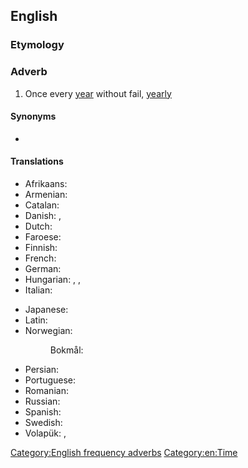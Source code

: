 ==English==

===Etymology===
{{suffix|annual|ly|lang=en}}

===Adverb===
{{en-adv|-}}

# Once every [[year]] without fail, [[yearly]]

====Synonyms====
* {{l|en|perennially}}

====Translations====
{{trans-top|once every year}}
* Afrikaans: {{t+|af|jaarliks}}
* Armenian: {{t+|hy|տարեկան}}
* Catalan: {{t+|ca|anualment}}
* Danish: {{t+|da|årlig}}, {{t|da|årligt}}
* Dutch: {{t+|nl|jaarlijks}}
* Faroese: {{t|fo|árliga}}
* Finnish: {{t+|fi|vuosittain}}
* French: {{t+|fr|annuellement}}
* German: {{t+|de|jährlich}}
* Hungarian: {{t|hu|évenként}}, {{t+|hu|évente}}, {{t|hu|minden évben}}
* Italian: {{t+|it|annualmente}}
{{trans-mid}}
* Japanese: {{t+|ja|毎年|tr=maitoshi}}
* Latin: {{t|la|quotannīs}}
* Norwegian:
*: Bokmål: {{t+|nb|årlig}}
* Persian: {{t+|fa|سالانه|sc=fa-Arab}}
* Portuguese: {{t|pt|anualmente}}
* Romanian: {{t|ro|în mod anual}}
* Russian: {{t+|ru|ежего́дно}}
* Spanish: {{t+|es|anualmente}}
* Swedish: {{t+|sv|årligen}}
* Volapük: {{t+|vo|alyelo}}, {{t|vo|alyeliko}}
{{trans-bottom}}

[[Category:English frequency adverbs]]
[[Category:en:Time]]